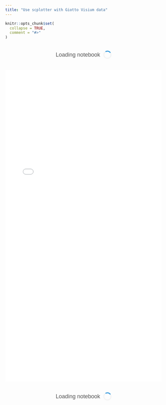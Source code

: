 ```yaml
---
title: "Use scplotter with Giotto Visium data"
---
```


```r
knitr::opts_chunk$set(
  collapse = TRUE,
  comment = "#>"
)
```

<style>
.nb-loading {
  display: flex;
  align-items: center;
  justify-content: center;
  margin: 20px auto;
  font-family: Arial, sans-serif;
  color: #555;
  font-size: 18px;
  padding: 15px;
}
.nb-loading p {
  margin: 0;
  margin-right: 10px;
}
.nb-loading div {
  width: 20px;
  height: 20px;
  border: 3px solid #f3f3f3;
  border-top: 3px solid #3498db;
  border-radius: 50%;
  animation: spin 2s linear infinite;
}
@keyframes spin {
  0% { transform: rotate(0deg); }
  100% { transform: rotate(360deg); }
}
</style>

<div id="loading1" class="nb-loading">
  <p>Loading notebook</p>
  <div></div>
</div>

<iframe
  src="../Giotto.Visium.html"
  width="100%"
  style="height: auto; min-height: 1000px; overflow: hidden;"
  frameborder="0"
  allowfullscreen
  scrolling="no"
  onload="document.getElementById('loading1').style.display = 'none'; document.getElementById('loading2').style.display = 'none'; this.style.height=this.contentWindow.document.documentElement.scrollHeight+'px';"></iframe>

<div id="loading2" class="nb-loading">
  <p>Loading notebook</p>
  <div></div>
</div>